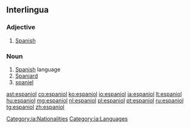 ==Interlingua==

===Adjective===
{{head|ia|adjective}}

# [[Spanish]]

===Noun===
{{head|ia|noun}}

# [[Spanish]] language
# [[Spaniard]]
# [[spaniel]]

[[Category:ia:Nationalities]]
[[Category:ia:Languages]]

[[ast:espaniol]]
[[co:espaniol]]
[[ko:espaniol]]
[[io:espaniol]]
[[ia:espaniol]]
[[lt:espaniol]]
[[hu:espaniol]]
[[mg:espaniol]]
[[nl:espaniol]]
[[pl:espaniol]]
[[pt:espaniol]]
[[ru:espaniol]]
[[tg:espaniol]]
[[zh:espaniol]]